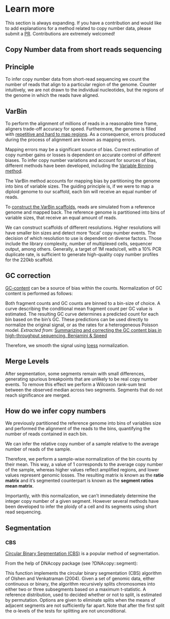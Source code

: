 # Learn more

This section is always expanding. If you have a contribution and would like to add explanations for a method related to copy number data, please submit a [PR](https://github.com/navinlabcode/CopyKit-UserGuide). Contributions are extremely welcomed!

## Copy Number data from short reads sequencing

## Principle {#principle-lm}

<!-- Writing comment: this seems to have just been dropped into the middle of text. -->
To infer copy number data from short-read sequencing we count the number of reads that align to a particular region of the genome. 
Counter intuitively, we are not drawn to the individual nucleotides, but the regions of the genome in which the reads have aligned.

## VarBin {#varbin-lm}

To perform the alignment of millions of reads in a reasonable time frame, aligners trade-off accuracy for speed. 
Furthermore, the genome is filled with [repetitive and hard to map regions](https://www.nature.com/articles/s41598-019-45839-z). 
As a consequence, errors produced during the process of alignment are known as mapping errors. 

Mapping errors may be a significant source of bias. 
Correct estimation of copy number gains or losses is dependent on accurate control of different biases. 
To infer copy number variations and account for sources of bias, different methods have been developed, including the [Variable Binning method](https://www.nature.com/articles/nature09807).

The VarBin method accounts for mapping bias by partitioning the genome into bins of variable sizes. 
The guiding principle is, if we were to map a diploid genome to our scaffold, each bin will receive an equal number of reads.

To [construct the VarBin scaffolds](https://github.com/robertaboukhalil/ginkgo), reads are simulated from a reference genome and mapped back. 
The reference genome is partitioned into bins of variable sizes, that receive an equal amount of reads. 

We can construct scaffolds of different resolutions. Higher resolutions will have smaller bin sizes and detect more 'focal' copy number events. 
The decision of which resolution to use is dependent on diverse factors. 
Those include the library complexity, number of multiplexed cells, sequencer output, among others. 
Generally, a target of 1M reads/cell, with a 10% PCR duplicate rate, is sufficient to generate high-quality copy number profiles for the 220kb scaffold.

## GC correction {#gccor-lm}

[GC-content](https://www.ncbi.nlm.nih.gov/pmc/articles/PMC3378858/) can be a source of bias within the counts. 
Normalization of GC content is performed as follows:

Both fragment counts and GC counts are binned to a bin-size of choice. A curve describing the conditional mean fragment count per GC value is estimated. 
The resulting GC curve determines a predicted count for each bin based on the bin's GC. 
These predictions can be used directly to normalize the original signal, or as the rates for a heterogeneous Poisson model.
*Extracted from:* [Summarizing and correcting the GC content bias in high-throughput sequencing. Benjamini & Speed](https://www.ncbi.nlm.nih.gov/pmc/articles/PMC3378858/)

Therefore, we smooth the signal using [loess](https://en.wikipedia.org/wiki/Local_regression) normalization.

## Merge Levels {#mergelevels-lm}

After segmentation, some segments remain with small differences, generating spurious breakpoints that are unlikely to be real copy number events. 
To remove this effect we perform a Wilcoxon rank-sum test between the observed median across two segments. Segments that do not reach significance are merged.

## How do we infer copy numbers {#infercn-lm}

We previously partitioned the reference genome into bins of variables size and performed the alignment of the reads to the bins, quantifying the number of reads contained in each bin.

We can infer the relative copy number of a sample relative to the average number of reads of the sample.

Therefore, we perform a sample-wise normalization of the bin counts by their mean. This way, a value of 1 corresponds to the average copy number of the sample, whereas higher values reflect amplified regions, and lower values represent genomic losses. The resulting matrix is known as the **ratio matrix** and it's segmented counterpart is known as the **segment ratios mean matrix**.

Importantly, with this normalization, we can't immediately determine the integer copy number of a given segment. However several methods have been developed to infer the ploidy of a cell and its segments using short read sequencing.

## Segmentation {#segmentation-lm}

### CBS {#cbs-lm}

[Circular Binary Segmentation (CBS)](https://academic.oup.com/biostatistics/article/5/4/557/275197) is a popular method of segmentation. 

From the help of DNAcopy package (see ?DNAcopy::segment):

This function implements the circular binary segmentation (CBS) algorithm of Olshen and Venkatraman (2004).
Given a set of genomic data, either continuous or binary, the algorithm recursively splits chromosomes into either two or three subsegments based on a maximum t-statistic. 
A reference distribution, used to decided whether or not to split, is estimated by permutation. 
Options are given to eliminate splits when the means of adjacent segments are not sufficiently far apart. 
Note that after the first split the α-levels of the tests for splitting are not unconditional.

